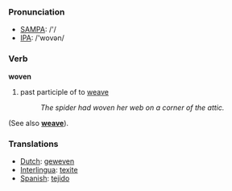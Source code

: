 === Pronunciation ===
*[[w:SAMPA|SAMPA]]: /'/
*[[w:IPA|IPA]]: /'wovən/

=== Verb ===

'''woven'''

# past participle of to [[weave]]
#:''The spider had woven her web on a corner of the attic.'' 

(See also '''[[weave]]''').

=== Translations ===
*[[Dutch]]: [[geweven]]
*[[Interlingua]]: [[texite]]
*[[Spanish]]: [[tejido]]